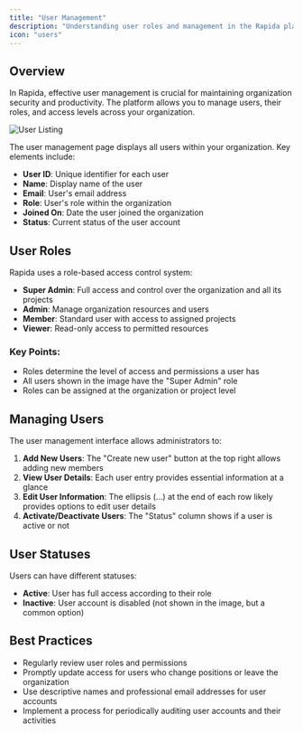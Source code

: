 ```yaml
---
title: "User Management"
description: "Understanding user roles and management in the Rapida platform"
icon: "users"
---
```


## Overview

In Rapida, effective user management is crucial for maintaining organization security and productivity. The platform allows you to manage users, their roles, and access levels across your organization.

![User Listing](/images/workspace/user-management.png)

The user management page displays all users within your organization. Key elements include:

- **User ID**: Unique identifier for each user
- **Name**: Display name of the user
- **Email**: User's email address
- **Role**: User's role within the organization
- **Joined On**: Date the user joined the organization
- **Status**: Current status of the user account

## User Roles

Rapida uses a role-based access control system:

- **Super Admin**: Full access and control over the organization and all its projects
- **Admin**: Manage organization resources and users
- **Member**: Standard user with access to assigned projects
- **Viewer**: Read-only access to permitted resources

### Key Points:

- Roles determine the level of access and permissions a user has
- All users shown in the image have the "Super Admin" role
- Roles can be assigned at the organization or project level

## Managing Users

The user management interface allows administrators to:

1. **Add New Users**: The "Create new user" button at the top right allows adding new members
2. **View User Details**: Each user entry provides essential information at a glance
3. **Edit User Information**: The ellipsis (...) at the end of each row likely provides options to edit user details
4. **Activate/Deactivate Users**: The "Status" column shows if a user is active or not

## User Statuses

Users can have different statuses:

- **Active**: User has full access according to their role
- **Inactive**: User account is disabled (not shown in the image, but a common option)

## Best Practices

- Regularly review user roles and permissions
- Promptly update access for users who change positions or leave the organization
- Use descriptive names and professional email addresses for user accounts
- Implement a process for periodically auditing user accounts and their activities

